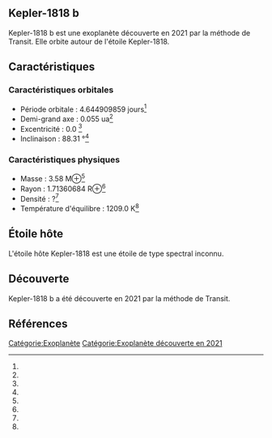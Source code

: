 == Kepler-1818 b ==

{{Infobox Exoplanète
| nom = Kepler-1818 b
| image = 
| légende = 
| étoile = Kepler-1818
| constellation = 
| ascension_droite = 
| déclinaison = 
| distance = ?
| type_spectral = ?
| masse = 3.58 M⊕<ref></ref>
| rayon = 1.71360684 R⊕<ref></ref>
| densité = ?<ref></ref>
| gravité = ?<ref></ref>
| température = 1209.0 K<ref></ref>
| période = 4.644909859 j<ref></ref>
| demi_grand_axe = 0.055 ua<ref></ref>
| excentricité = 0.0 <ref></ref>
| inclinaison = 88.31 °<ref></ref>
| méthode_découverte = Transit
| date_découverte = 2021
| statut = Confirmée
}}

Kepler-1818 b est une exoplanète découverte en 2021 par la méthode de Transit. Elle orbite autour de l'étoile Kepler-1818.

== Caractéristiques ==

=== Caractéristiques orbitales ===
* Période orbitale : 4.644909859 jours<ref></ref>
* Demi-grand axe : 0.055 ua<ref></ref>
* Excentricité : 0.0 <ref></ref>
* Inclinaison : 88.31 °<ref></ref>

=== Caractéristiques physiques ===
* Masse : 3.58 M⊕<ref></ref>
* Rayon : 1.71360684 R⊕<ref></ref>
* Densité : ?<ref></ref>
* Température d'équilibre : 1209.0 K<ref></ref>

== Étoile hôte ==

{{Infobox Étoile
| nom = Kepler-1818
| image = 
| légende = 
| constellation = 
| ascension_droite = 
| déclinaison = 
| distance = ?
| type_spectral = ?
| magnitude_absolue = 
| magnitude_apparente = 
| masse = ?<ref></ref>
| rayon = ?<ref></ref>
| température = ?<ref></ref>
| métallicité = ?<ref></ref>
| âge = ?<ref></ref>
}}

L'étoile hôte Kepler-1818 est une étoile de type spectral inconnu.

== Découverte ==

Kepler-1818 b a été découverte en 2021 par la méthode de Transit.

== Références ==
<references />

[[Catégorie:Exoplanète]]
[[Catégorie:Exoplanète découverte en 2021]]
